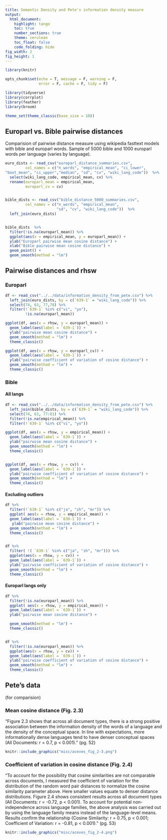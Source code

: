 ```yaml
---
title: Semantic Density and Pete's information density measure
output:
  html_document:
    highlight: tango
    toc: true
    number_sections: true
    theme: cerulean
    toc_float: false
    code_folding: hide
fig_width: 2 
fig_height: 1 
---
```


```r
library(knitr)

opts_chunk$set(echo = T, message = F, warning = F, 
               error = F, cache = F, tidy = F)

library(tidyverse)
library(corrplot)
library(feather)
library(broom)

theme_set(theme_classic(base_size = 10))
```



## Europarl vs. Bible pairwise distances
Comparision of pairwise distance measure using wikipedia fasttext models with bible and europarl words. Sample of 5000 bible and 1000 europarl words per language (varies by language).

```r
euro_dists <- read_csv("europarl_distance_summaries.csv", 
         col_names = c("n_words", "empirical_mean", "ci_lower", 
"boot_mean", "ci_upper","median", "sd", "cv", "wiki_lang_code"))  %>%
  select(wiki_lang_code, empirical_mean, cv) %>%
  rename(europarl_mean = empirical_mean,
         europarl_cv = cv)


bible_dists <- read_csv("bible_distance_5000_summaries.csv", 
         col_names = c("n_words", "empirical_mean",
                       "sd", "cv", "wiki_lang_code"))  %>%
  left_join(euro_dists)


bible_dists  %>%
  filter(!is.na(europarl_mean)) %>%
  ggplot(aes(x = empirical_mean, y = europarl_mean)) +
  ylab("Europarl pairwise mean cosine distance") +
  xlab("Bible pairwise mean cosine distance") +
  geom_point() +
  geom_smooth(method = "lm")
```

## Pairwise distances and rhsw 

### Europarl
```r
df <- read_csv("../../data/information_density_from_pete.csv") %>%
  left_join(euro_dists, by = c(`639-1` = "wiki_lang_code")) %>%
  select(74, 63, 77,78) %>%
  filter(!`639-1` %in% c("vi", "yo"),
         !is.na(europarl_mean))

ggplot(df, aes(x = rhsw, y = europarl_mean)) +
  geom_label(aes(label = `639-1`)) +
  ylab("pairwise mean cosine distance") +
  geom_smooth(method = "lm") +
  theme_classic()

ggplot(df, aes(x = rhsw, y = europarl_cv)) +
  geom_label(aes(label = `639-1`)) +
  ylab("pairwise coefficient of variation of cosine distance") +
  geom_smooth(method = "lm") +
  theme_classic()

```

### Bible{.tabset} 
#### All langs
```r
df <- read_csv("../../data/information_density_from_pete.csv") %>%
  left_join(bible_dists, by = c(`639-1` = "wiki_lang_code")) %>%
  select(74, 63, 77:81) %>%
  filter(!is.na(empirical_mean)) %>%
  filter(!`639-1` %in% c("vi", "yo"))

ggplot(df, aes(x = rhsw, y = empirical_mean)) +
  geom_label(aes(label = `639-1`)) +
  ylab("pairwise mean cosine distance") +
  geom_smooth(method = "lm") +
  theme_classic()


ggplot(df, aes(x = rhsw, y = cv)) +
  geom_label(aes(label = `639-1`)) +
  ylab("pairwise coefficient of variation of cosine distance") +
  geom_smooth(method = "lm") +
  theme_classic()

```

#### Excluding outliers
```r
df %>%
  filter(!`639-1` %in% c("ja", "zh", "mr")) %>%
  ggplot( aes(x = rhsw, y = empirical_mean)) +
  geom_label(aes(label = `639-1`)) +
   ylab("pairwise mean cosine distance") +
  geom_smooth(method = "lm") +
  theme_classic()


df %>%
  filter( !( `639-1` %in% c("ja", "zh", "mr"))) %>%
  ggplot(aes(x = rhsw, y = cv)) +
  geom_label(aes(label = `639-1`)) +
  ylab("pairwise coefficient of variation of cosine distance") +
  geom_smooth(method = "lm") +
  theme_classic()
```

#### Europarl langs only
```r
df %>%
  filter(!is.na(europarl_mean)) %>%
  ggplot( aes(x = rhsw, y = empirical_mean)) +
  geom_label(aes(label = `639-1`)) +
  ylab("pairwise mean cosine distance") +

  geom_smooth(method = "lm") +
  theme_classic()


df %>%
  filter(!is.na(europarl_mean)) %>%
  ggplot(aes(x = rhsw, y = cv)) +
  geom_label(aes(label = `639-1`)) +
  ylab("pairwise coefficient of variation of cosine distance") +
  geom_smooth(method = "lm") +
  theme_classic()

```

## Pete's data{.tabset}

(for comparision)

### Mean cosine distance (Fig. 2.3)

"Figure 2.3 shows that across all document types, there is a strong positive association between the information density of the words of a language and the density of the conceptual space. In line with expectations, more informationally dense languages tend to have denser conceptual spaces (All Documents: r = 0.7, p < 0.001). " (pg. 52)
```r
knitr::include_graphics("misc/aceves_fig_2-3.png")
```

### Coefficient of variation in cosine distance  (Fig. 2.4)

"To account for the possibility that cosine similarities are not comparable across documents, I measured the coefficient of variation for the distribution of the random word pair distances to normalize the cosine similarity parameter above. Here smaller values equate to denser distance distributions. Figure 2.4 shows consistent results across all document types (All Documents: r = -0.72, p < 0.001). To account for potential non-independence across language families, the above analysis was carried out by using the language family means instead of the language-level means. Results confirm the relationship (Cosine Similarity: r = 0.75, p < 0.001; Coefficient of Variation: r = -0.81, p < 0.001)." (pg. 53)
```r
knitr::include_graphics("misc/aceves_fig_2-4.png")
```



